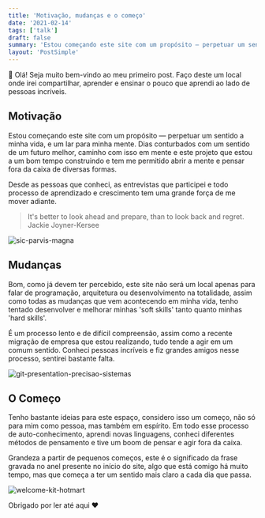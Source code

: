 ```yaml
---
title: 'Motivação, mudanças e o começo'
date: '2021-02-14'
tags: ['talk']
draft: false
summary: 'Estou começando este site com um propósito — perpetuar um sentido a minha vida, e um lar para minha mente.'
layout: 'PostSimple'
---
```


👋 Olá! Seja muito bem-vindo ao meu primeiro post. Faço deste um local onde irei compartilhar, aprender e ensinar o pouco que aprendi ao lado de pessoas incríveis.

## Motivação

Estou começando este site com um propósito — perpetuar um sentido a minha vida, e um lar para minha mente. Dias conturbados com um sentido de um futuro melhor, caminho com isso em mente e este projeto  que estou a um bom tempo construindo e tem me permitido abrir a mente e pensar fora da caixa de diversas formas. 

Desde as pessoas que conheci, as entrevistas que participei e todo processo de aprendizado e crescimento tem uma grande força de me mover adiante.

> It's better to look ahead and prepare, than to look back and regret. Jackie Joyner-Kersee

![sic-parvis-magna](/static/images/motivation-changes-and-the-beginning/sic-parvis-magna.jpg)

## Mudanças

Bom, como já devem ter percebido, este site não será um local apenas para falar de programação, arquitetura ou desenvolvimento na totalidade, assim como todas as mudanças que vem acontecendo em minha vida, tenho tentado desenvolver e melhorar minhas 'soft skills' tanto quanto minhas 'hard skills'. 

É um processo lento e de difícil compreensão, assim como a recente migração de empresa que estou realizando, tudo tende a agir em um comum sentido. Conheci pessoas incríveis e fiz grandes amigos nesse processo, sentirei bastante falta.

![git-presentation-precisao-sistemas](/static/images/motivation-changes-and-the-beginning/git-presentation-precisao-sistemas.jpg)

## O Começo

Tenho bastante ideias para este espaço, considero isso um começo, não só para mim como pessoa, mas também em espírito. Em todo esse processo de auto-conhecimento, aprendi novas linguagens, conheci diferentes métodos de pensamento e tive um boom de pensar e agir fora da caixa.

Grandeza a partir de pequenos começos, este é o significado da frase gravada no anel presente no início do site, algo que está comigo há muito tempo, mas que começa a ter  um sentido mais claro a cada dia que passa.

![welcome-kit-hotmart](/static/images/motivation-changes-and-the-beginning/welcome-kit-hotmart.jpg)

Obrigado por ler até aqui ❤️